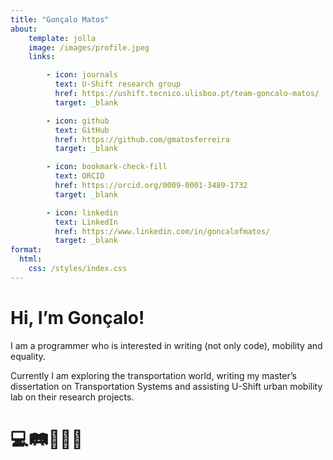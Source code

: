 ```yaml
---
title: "Gonçalo Matos"
about:
    template: jolla
    image: /images/profile.jpeg
    links:

        - icon: journals
          text: U-Shift research group
          href: https://ushift.tecnico.ulisboa.pt/team-goncalo-matos/ 
          target: _blank

        - icon: github
          text: GitHub
          href: https://github.com/gmatosferreira
          target: _blank

        - icon: bookmark-check-fill
          text: ORCID
          href: https://orcid.org/0009-0001-3489-1732
          target: _blank

        - icon: linkedin
          text: LinkedIn
          href: https://www.linkedin.com/in/goncalofmatos/
          target: _blank
format:
  html:
    css: /styles/index.css
---
```


# Hi, I'm Gonçalo!

I am a programmer who is interested in writing (not only code), mobility and equality. 

Currently I am exploring the transportation world, writing my master's dissertation on Transportation Systems and assisting U-Shift urban mobility lab on their research projects.

# 💻🛤️🧑‍🤝‍🧑